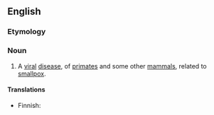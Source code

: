 ==English==

===Etymology===
{{compound|monkey|pox|lang=en}}

===Noun===
{{wikipedia}}
{{en-noun|-}}

# {{label|en|disease}} A [[viral]] [[disease]], of [[primate]]s and some other [[mammal]]s, related to [[smallpox]].

====Translations====
{{trans-top|viral disease}}
* Finnish: {{t|fi|apinarokko}}
{{trans-mid}}
{{trans-bottom}}